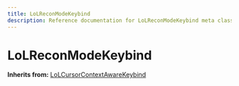 ```yaml
---
title: LoLReconModeKeybind
description: Reference documentation for LoLReconModeKeybind meta class
---
```



# LoLReconModeKeybind

**Inherits from:** [LoLCursorContextAwareKeybind](/classes/lolcursorcontextawarekeybind)

<ClassDetails file="/db/classes/LoLReconModeKeybind.d1847f4f786c.json" />
